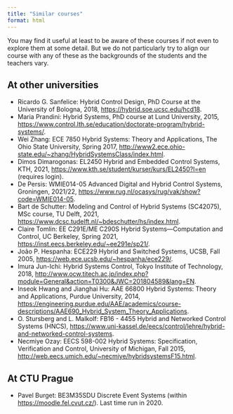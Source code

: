 ```yaml
---
title: "Similar courses"
format: html
---
```


You may find it useful at least to be aware of these courses if not even to explore them at some detail. But we do not particularly try to align our course with any of these as the backgrounds of the students and the teachers vary.

## At other universities
- Ricardo G. Sanfelice: Hybrid Control Design, PhD Course at the University of Bologna, 2018, [https://hybrid.soe.ucsc.edu/hcd18](https://hybrid.soe.ucsc.edu/hcd18).
- Maria Prandini: Hybrid Systems, PhD course at Lund University, 2015, [https://www.control.lth.se/education/doctorate-program/hybrid-systems/](https://www.control.lth.se/education/doctorate-program/hybrid-systems/).
- Wei Zhang: ECE 7850 Hybrid Systems: Theory and Applications, The Ohio State University, Spring 2017, [http://www2.ece.ohio-state.edu/~zhang/HybridSystemsClass/index.html](http://www2.ece.ohio-state.edu/~zhang/HybridSystemsClass/index.html).
- Dimos Dimarogonas: EL2450 Hybrid and Embedded Control Systems, KTH, 2021, [https://www.kth.se/student/kurser/kurs/EL2450?l=en](https://www.kth.se/student/kurser/kurs/EL2450?l=en) (requires login).
- De Persis: WMIE014-05 Advanced Digital and Hybrid Control Systems, Groningen, 2021/22, [https://www.rug.nl/ocasys/rug/vak/show?code=WMIE014-05](https://www.rug.nl/ocasys/rug/vak/show?code=WMIE014-05).
- Bart de Schutter: Modeling and Control of Hybrid Systems (SC42075), MSc course, TU Delft, 2021, [https://www.dcsc.tudelft.nl/~bdeschutter/hs/index.html](https://www.dcsc.tudelft.nl/~bdeschutter/hs/index.html).
- Claire Tomlin: EE C291E/ME C290S Hybrid Systems---Computation and Control, UC Berkeley, Spring 2021, [https://inst.eecs.berkeley.edu/~ee291e/sp21/](https://inst.eecs.berkeley.edu/~ee291e/sp21/).
- João P. Hespanha: ECE229 Hybrid and Switched Systems, UCSB, Fall 2005, [https://web.ece.ucsb.edu/~hespanha/ece229/](https://web.ece.ucsb.edu/~hespanha/ece229/).
- Imura Jun-Ichi: Hybrid Systems Control, Tokyo Institute of Technology, 2018, [http://www.ocw.titech.ac.jp/index.php?module=General&action=T0300&JWC=201804589&lang=EN](http://www.ocw.titech.ac.jp/index.php?module=General&action=T0300&JWC=201804589&lang=EN).
- Inseok Hwang and Jianghai Hu: AAE 66800 Hybrid Systems: Theory and Applications, Purdue University, 2014, [https://engineering.purdue.edu/AAE/academics/course-descriptions/AAE690_Hybrid_System_Theory_Applications](https://engineering.purdue.edu/AAE/academics/course-descriptions/AAE690_Hybrid_System_Theory_Applications).
- O. Stursberg and L. Malkolf: FB16 - 4455 Hy­brid and Net­wor­ked Con­trol Sys­tems (HNCS), [https://www.uni-kassel.de/eecs/control/lehre/hybrid-and-networked-control-systems](https://www.uni-kassel.de/eecs/control/lehre/hybrid-and-networked-control-systems).
- Necmiye Ozay: EECS 598-002 Hybrid Systems: Specification, Verification and Control, University of Michigan, Fall 2015, [http://web.eecs.umich.edu/~necmiye/hybridsystemsF15.html](http://web.eecs.umich.edu/~necmiye/hybridsystemsF15.html).

## At CTU Prague
- Pavel Burget: BE3M35SDU Discrete Event Systems (within [https://moodle.fel.cvut.cz/](https://moodle.fel.cvut.cz/)). Last time run in 2020.
